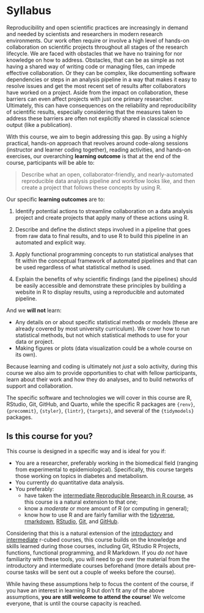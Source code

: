 # Syllabus

Reproducibility and open scientific practices are increasingly in demand
and needed by scientists and researchers in modern research
environments. Our work often require or involve a high level of hands-on
collaboration on scientific projects throughout all stages of the
research lifecycle. We are faced with obstacles that we have no training
for nor knowledge on how to address. Obstacles, that can be as simple as
not having a shared way of writing code or managing files, can impede
effective collaboration. Or they can be complex, like documenting
software dependencies or steps in an analysis pipeline in a way that
makes it easy to resolve issues and get the most recent set of results
after collaborators have worked on a project. Aside from the impact on
collaboration, these barriers can even affect projects with just one
primary researcher. Ultimately, this can have consequences on the
reliability and reproducibility of scientific results, especially
considering that the measures taken to address these barriers are often
not explicitly shared in classical science output (like a publication).

With this course, we aim to begin addressing this gap. By using a highly
practical, hands-on approach that revolves around code-along sessions
(instructor and learner coding together), reading activities, and
hands-on exercises, our overarching **learning outcome** is that at the
end of the course, participants will be able to:

> Describe what an open, collaborator-friendly, and nearly-automated
> reproducible data analysis pipeline and workflow looks like, and then
> create a project that follows these concepts by using R.

Our specific **learning outcomes** are to:

1.  Identify potential actions to streamline collaboration on a data
    analysis project and create projects that apply many of these
    actions using R.

2.  Describe and define the distinct steps involved in a pipeline that
    goes from raw data to final results, and to use R to build this
    pipeline in an automated and explicit way.

3.  Apply functional programming concepts to run statistical analyses
    that fit within the conceptual framework of automated pipelines and
    that can be used regardless of what statistical method is used.

4.  Explain the benefits of why scientific findings (and the pipelines)
    should be easily accessible and demonstrate these principles by
    building a website in R to display results, using a reproducible and
    automated pipeline.

And we **will not** learn:

-   Any details on or about specific statistical methods or models
    (these are already covered by most university curriculum). We cover
    how to run statistical methods, but not which statistical methods to
    use for your data or project.
-   Making figures or plots (data visualization could be a whole course
    on its own).

Because learning and coding is ultimately not *just* a solo activity,
during this course we also aim to provide opportunities to chat with
fellow participants, learn about their work and how they do analyses,
and to build networks of support and collaboration.

The specific software and technologies we will cover in this course are
R, RStudio, Git, GitHub, and Quarto, while the specific R packages are
`{renv}`, `{precommit}`, `{styler}`, `{lintr}`, `{targets}`, and several
of the `{tidymodels}` packages.

## Is this course for you?

This course is designed in a specific way and is ideal for you if:

-   You are a researcher, preferably working in the biomedical field
    (ranging from experimental to epidemiological). Specifically, this
    course targets those working on topics in diabetes and metabolism.
-   You currently do quantitative data analysis.
-   You preferably:
    -   have taken the [intermediate Reproducible Research in R
        course](https://r-cubed-intermediate.rostools.org/), as this
        course is a natural extension to that one;
    -   know a *moderate* or more amount of R (or computing in general);
    -   know how to use R and are fairly familiar with the
        [tidyverse](https://www.tidyverse.org/),
        [rmarkdown](https://rmarkdown.rstudio.com/),
        [RStudio](https://rstudio.com/), [Git](https://git-scm.com/),
        and [GitHub](https://github.com/).

Considering that this is a natural extension of the
[introductory](https://r-cubed.rostools.org/) and
[intermediate](https://r-cubed-intermediate.rostools.org/) r-cubed
courses, this course builds on the knowledge and skills learned during
those courses, including Git, RStudio R Projects, functions, functional
programming, and R Markdown. If you *do not* have familiarity with these
tools, you will need to go over the material from the introductory and
intermediate courses beforehand (more details about pre-course tasks
will be sent out a couple of weeks before the course).

While having these assumptions help to focus the content of the course,
if you have an interest in learning R but don't fit any of the above
assumptions, **you are still welcome to attend the course**! We welcome
everyone, that is until the course capacity is reached.
